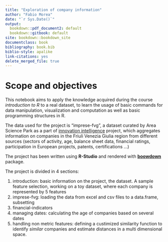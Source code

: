 ```yaml
--- 
title: "Exploration of company information"
author: "Fabio Morea"
date: "`r Sys.Date()`"
output:
  bookdown::pdf_document2: default
  bookdown::gitbook: default
site: bookdown::bookdown_site
documentclass: book
bibliography: book.bib
biblio-style: apalike
link-citations: yes
delete_merged_file: true
---
```


    
# Scope and objectives  

This notebook aims to apply the knowledge acquired during the course *introduction to R* to a real dataset, to learn the usage of basic commands for data manipulation, visualization and computation as well as basic programming structures in R. 

The data used for the project is "imprese-fvg", a dataset curated by Area Science Park as a part of [innovation intelligence](https://www.innovationintelligence.it/) project, which aggregates information on companies in the Friuli Venezia Giulia region from different sources (sectors of activity, age, balance sheet data, financial ratings, participation in European projects, patents, certifications ...)

The project has been  written using **R-Studio** and rendered with [**boowdown**](https://bookdown.org/) package. 

The project is divided in 4 sections: 

1) introduction: basic information on the project, the dataset. A sample feature selection, working on a toy dataset, where each company is represented by 5 features 
2) imprese-fvg: loading the data from excel and csv files to a data.frame, subsetting
3) financial-indicators
3) managing dates: calculating the age of companies based on several dates
4) handling non metric features: defining a custimized similarity function to identify *similar* companies and estimate distances in a multi dimensional space.

